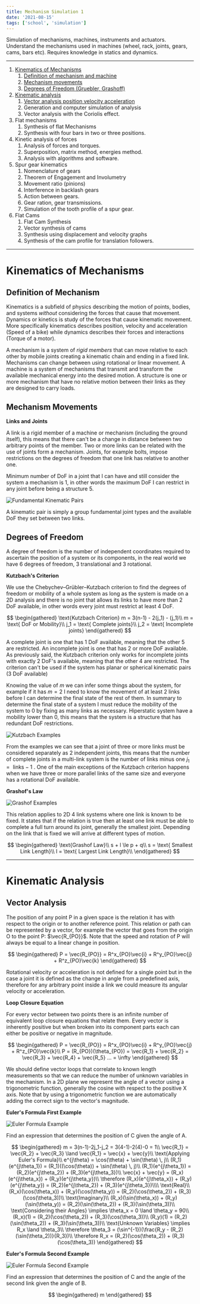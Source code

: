 ```yaml
---
title: Mechanism Simulation 1
date: '2021-08-15'
tags: ['school', 'simulation']
---
```



Simulation of mechanisms, machines, instruments and actuators. Understand the mechanisms used in machines (wheel, rack, joints, gears, cams, bars etc).  Requires knowledge in statics and dynamics. 

***

1. [Kinematics of Mechanisms](#kinematics-of-mechanisms)
	1. [Definition of mechanism and machine](#definition-of-mechanism)
	2. [Mechanism movements](#mechanism-movements)
	3. [Degrees of Freedom (Gruebler, Grashoff)](#degrees-of-freedom)
2. [Kinematic analysis](#kinematic-analysis)
	1. [Vector analysis position velocity acceleration](#vector-analysis)
	2. Generation and computer simulation of analysis
	3. Vector analysis with the Coriolis effect.
3. Flat mechanisms
	1. Synthesis of flat Mechanisms
	2. Synthesis with four bars in two or three positions.
4. Kinetic analysis of forces
	1. Analysis of forces and torques.
	2. Superposition, matrix method, energies method.
	3. Analysis with algorithms and software.
5. Spur gear kinematics
	1. Nomenclature of gears
	2. Theorem of Engagement and Involumetry
	3. Movement ratio (pinions)
	4. Interference in backlash gears
	5. Action between gears.
	6. Gear ration, gear transmissions.
	7. Simulation of the tooth profile of a spur gear.
6. Flat Cams
	1. Flat Cam Synthesis
	2. Vector synthesis of cams
	3. Synthesis using displacement and velocity graphs
	4. Synthesis of the cam profile for translation followers.

***

# Kinematics of Mechanisms #

## Definition of Mechanism ##

Kinematics is a subfield of physics describing the motion of points, bodies, and systems *without* considering the forces that cause that movement. Dynamics or kinetics is study of the forces that cause kinematic movement. More specifically kinematics describes position, velocity and acceleration (Speed of a bike) while dynamics describes their forces and interactions (Torque of a motor).

A mechanism is a system of *rigid members* that can move relative to each other by mobile joints creating a kinematic chain and ending in a fixed link. Mechanisms can change between using rotational or linear movement. A machine is a system of mechanisms that transmit and transform the available mechanical energy into the desired motion. A structure is one or more mechanism that have no relative motion between their links as they are designed to carry loads.

## Mechanism Movements ##

**Links and Joints**

A link is a rigid member of a machine or mechanism (including the ground itself), this means that there can't be a change in distance between two arbitrary points of the member. Two or more links can be related with the use of joints form a mechanism. Joints, for example bolts, impose restrictions on the degrees of freedom that one link has relative to another one. 

Minimum number of DoF in a joint that I can have and still consider the system a mechanism is 1, in other words the maximum DoF I can restrict in any joint before being a structure 5.

![Fundamental Kinematic Pairs](/static/images/notes/FundamentalKinematicPairs.jpg)

A kinematic pair is simply a group fundamental joint types and the available DoF they set between two links.

## Degrees of Freedom ##

A degree of freedom is the number of independent coordinates required to ascertain the position of a system or its components, in the real world we have 6 degrees of freedom, 3 translational and 3 rotational. 

**Kutzbach's Criterion**

We use the Chebychev–Grübler–Kutzbach criterion to find the degrees of freedom or mobility of a whole system as long as the system is made on a 2D analysis and there is no joint that allows its links to have more than 2 DoF available, in other words every joint must restrict at least 4 DoF.

$$
\begin{gathered}
	\text{Kutzbach Criterion}
	m = 3(n-1) - 2(j_1) - (j_1)\\
	m = \text{ DoF or Mobility}\\
	j_1 = \text{ Complete joints}\\
	j_2 = \text{ Incomplete joints}
\end{gathered}
$$

A complete joint is one that has 1 DoF available, meaning that the other 5 are restricted. An incomplete joint is one that has 2 or more DoF available. As previously said, the Kutzbach criterion only works for incomplete joints with exactly 2 DoF's available, meaning that the other 4 are restricted. The criterion can't be used if the system has planar or spherical kinematic pairs (3 DoF available)

Knowing the value of $m$ we can infer some things about the system, for example if it has $m=2$ I need to know the movement of at least 2 links before I can determine the final state of the rest of them. In summary to determine the final state of a system I must reduce the mobility of the system to 0 by fixing as many links as necessary. Hiperstatic system have a mobility lower than 0, this means that the system is a structure that has redundant DoF restrictions.

![Kutzbach Examples](/static/images/notes/ExampleKutzbackCriterionMechanismSimulation.png)

From the examples we can see that a joint of three or more links must be considered separately as 2 independent joints, this means that the number of complete joints in a multi-link system is the number of links minus one $j_1=\text{ links}-1$ . One of the main exceptions of the Kutzbach criterion happens when we have three or more parallel links of the same size and everyone has a rotational DoF available.

**Grashof's Law**

![Grashof Examples](/static/images/notes/FourBarLinkKineticMechanismSimulation.png)

This relation applies to 2D 4 link systems where one link is known to be fixed. It states that if the relation is true then at least one link must be able to complete a full turn around its joint, generally the smallest joint. Depending on the link that is fixed we will arrive at different types of motion.

$$
\begin{gathered}
	\text{Grashof Law}\\
	s + l \le p + q\\
	s = \text{ Smallest Link Length}\\
	l = \text{ Largest Link Length}\\
\end{gathered}
$$

***

# Kinematic Analysis #

## Vector Analysis ##

The position of any point P in a given space is the relation it has with respect to the origin or to another reference point. This relation or path can be represented by a vector, for example the vector that goes from the origin O to the point P: $\vec{R_{PO}}$. Note that the speed and rotation of P will always be equal to a linear change in position.

$$
\begin{gathered}
	P = \vec{R_{PO}} = R^x_{PO}\vec{i} + R^y_{PO}\vec{j} + R^z_{PO}\vec{k}
\end{gathered}
$$


Rotational velocity or acceleration is not defined for a single point but in the case a joint it is defined as the change in angle from a predefined axis, therefore for any arbitrary point inside a link we could measure its angular velocity or acceleration.

**Loop Closure Equation**

For every vector between two points there is an infinite number of equivalent loop closure equations that relate them. Every vector is inherently positive but when broken into its component parts each can either be positive or negative in magnitude. 

$$
\begin{gathered}
	P = \vec{R_{PO}} = R^x_{PO}\vec{i} + R^y_{PO}\vec{j} + R^z_{PO}\vec{k}\\
	P = (R_{PO})(\theta_{PO}) = \vec{R_1} + \vec{R_2} = \vec{R_3} + \vec{R_4} + \vec{R_5} ... = \infty
\end{gathered}
$$

We should define vector loops that correlate to known length measurements so that we can reduce the number of unknown variables in the mechanism. In a 2D plane we represent the angle of a vector using a trigonometric function, generally the cosine with respect to the positive X axis. Note that by using a trigonometric function we are automatically adding the correct sign to the vector's magnitude.

**Euler's Formula First Example**

![Euler Formula Example](/static/images/notes/VectorLoopsEulerMechanismSimulation.png)

Find an expression that determines the position of C given the angle of A.

$$
\begin{gathered}
	m = 3(n-1)-2j_1-j_2 = 3(4-1)-2(4)-0 = 1\\
	\vec{R_1} = \vec{R_2} + \vec{R_3} \land \vec{R_1} = \vec{x} + \vec{y}\\
	\text{Applying Euler's Formula}\\
	e^{j\theta} = \cos(\theta) + \sin(\theta) \, j\\
	(R_1)(e^{j\theta_1}) = (R_1)((\cos(\theta)) + \sin(\theta) \, j)\\
	(R_1)(e^{j\theta_1}) = (R_2)(e^{j\theta_2}) + (R_3)(e^{j\theta_3})\\
	\vec{x} + \vec{y} = (R_x)(e^{j\theta_x}) + (R_y)(e^{j\theta_y})\\
	\therefore (R_x)(e^{j\theta_x}) + (R_y)(e^{j\theta_y}) = (R_2)(e^{j\theta_2}) + (R_3)(e^{j\theta_3})\\\\
	\text{Real}\\
	(R_x)(\cos(\theta_x)) + (R_y)(\cos(\theta_y)) = (R_2)(\cos(\theta_2)) + (R_3)(\cos(\theta_3))\\ 
	\text{Imaginary}\\
	(R_x)(\sin(\theta_x)) + (R_y)(\sin(\theta_y)) = (R_2)(\sin(\theta_2)) + (R_3)(\sin(\theta_3))\\
	\text{Considering their Angles} \implies \theta_x = 0 \land \theta_y = 90\\
	(R_x)(1) = (R_2)(\cos(\theta_2)) + (R_3)(\cos(\theta_3))\\ 
	(R_y)(1) = (R_2)(\sin(\theta_2)) + (R_3)(\sin(\theta_3))\\
	\text{Unknown Variables} \implies R_x \land \theta_3\\
	\therefore \theta_3 = (\sin^{-1})(\frac{R_y - (R_2)(\sin(\theta_2))}{R_3})\\
	\therefore R_x = (R_2)(\cos(\theta_2)) + (R_3)(\cos(\theta_3))
\end{gathered}
$$

**Euler's Formula Second Example**

![Euler Formula Second Example](/static/images/notes/)

Find an expression that determines the position of C and the angle of the second link given the angle of B.

$$
\begin{gathered}
	m
\end{gathered}
$$

